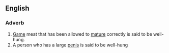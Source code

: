 ==English==

===Adverb===
{{en-adj|better-hung|best-hung}}

# [[game|Game]] meat that has been allowed to [[mature]] correctly is said to be well-hung.
# A person who has a large [[penis]] is said to be well-hung